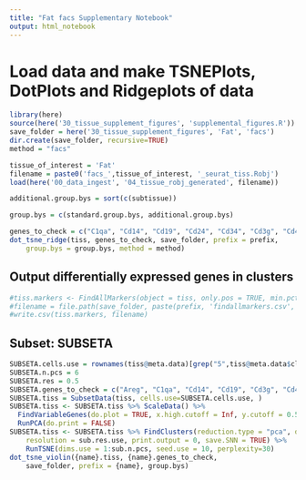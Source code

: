 ```yaml
---
title: "Fat facs Supplementary Notebook"
output: html_notebook
---
```


# Load data and make TSNEPlots, DotPlots and Ridgeplots of data

```r
library(here)
source(here('30_tissue_supplement_figures', 'supplemental_figures.R'))
save_folder = here('30_tissue_supplement_figures', 'Fat', 'facs')
dir.create(save_folder, recursive=TRUE)
method = "facs"

tissue_of_interest = 'Fat'
filename = paste0('facs_',tissue_of_interest, '_seurat_tiss.Robj')
load(here('00_data_ingest', '04_tissue_robj_generated', filename))

additional.group.bys = sort(c(subtissue))

group.bys = c(standard.group.bys, additional.group.bys)

genes_to_check = c("C1qa", "Cd14", "Cd19", "Cd24", "Cd34", "Cd3g", "Cd4", "Cd68", "Cd8a", "Cdh5", "Emr1", "Fabp4", "Gzma", "Irf8", "Itgam", "Kdr", "Lyz2", "Nkg7", "Pdgfra", "Pecam1", "Ptprc", "Tek")
dot_tsne_ridge(tiss, genes_to_check, save_folder, prefix = prefix,
    group.bys = group.bys, method = method)
```

## Output differentially expressed genes in clusters

```r
#tiss.markers <- FindAllMarkers(object = tiss, only.pos = TRUE, min.pct = 0.25, thresh.use = 0.25)
#filename = file.path(save_folder, paste(prefix, 'findallmarkers.csv', sep='_'))
#write.csv(tiss.markers, filename)
```

## Subset: SUBSETA

```r
SUBSETA.cells.use = rownames(tiss@meta.data)[grep("5",tiss@meta.data$cluster.ids)]
SUBSETA.n.pcs = 6
SUBSETA.res = 0.5
SUBSETA.genes_to_check = c("Areg", "C1qa", "Cd14", "Cd19", "Cd3g", "Cd4", "Cd68", "Cd8a", "Emr1", "Gzma", "Irf8", "Itgam", "Lyz2", "Ncr1", "Nkg7", "Ptprc")
SUBSETA.tiss = SubsetData(tiss, cells.use=SUBSETA.cells.use, )
SUBSETA.tiss <- SUBSETA.tiss %>% ScaleData() %>% 
  FindVariableGenes(do.plot = TRUE, x.high.cutoff = Inf, y.cutoff = 0.5) %>%
  RunPCA(do.print = FALSE)
SUBSETA.tiss <- SUBSETA.tiss %>% FindClusters(reduction.type = "pca", dims.use = 1:sub.n.pcs, 
    resolution = sub.res.use, print.output = 0, save.SNN = TRUE) %>%
    RunTSNE(dims.use = 1:sub.n.pcs, seed.use = 10, perplexity=30)
dot_tsne_violin({name}.tiss, {name}.genes_to_check,
    save_folder, prefix = {name}, group.bys)

```